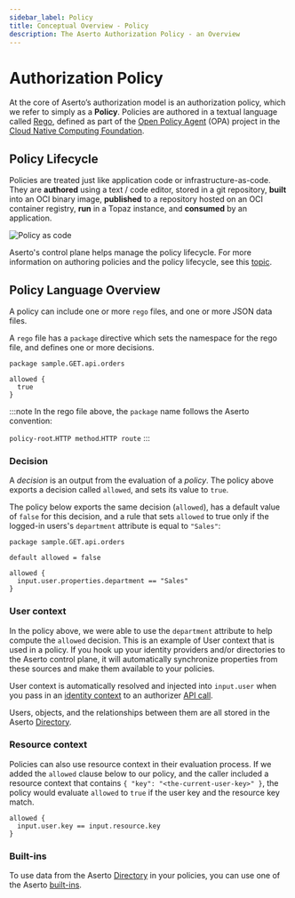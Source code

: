```yaml
---
sidebar_label: Policy
title: Conceptual Overview - Policy
description: The Aserto Authorization Policy - an Overview
---
```


# Authorization Policy

At the core of Aserto’s authorization model is an authorization policy, which we refer to simply as a **Policy**. Policies are authored in a textual language called [Rego](https://www.openpolicyagent.org/docs/latest/policy-language/), defined as part of the [Open Policy Agent](https://www.openpolicyagent.org/) (OPA) project in the [Cloud Native Computing Foundation](https://www.cncf.io/).

## Policy Lifecycle

Policies are treated just like application code or infrastructure-as-code. They are **authored** using a text / code editor, stored in a git repository, **built** into an OCI binary image, **published** to a repository hosted on an OCI container registry, **run** in a Topaz instance, and **consumed** by an application.

![Policy as code](/policy-as-code.png)

Aserto's control plane helps manage the policy lifecycle. For more information on authoring policies and the policy lifecycle, see this [topic](policy-lifecycle).

## Policy Language Overview

A policy can include one or more `rego` files, and one or more JSON data files.

A `rego` file has a `package` directive which sets the namespace for the rego file, and defines one or more decisions.

```rego
package sample.GET.api.orders

allowed {
  true
}
```

:::note
In the rego file above, the `package` name follows the Aserto convention:

`policy-root`.`HTTP method`.`HTTP route`
:::

### Decision

A _decision_ is an output from the evaluation of a _policy_. The policy above exports a
decision called `allowed`, and sets its value to `true`.

The policy below exports the same decision (`allowed`), has a default value of `false` for this
decision, and a rule that sets `allowed` to true only if the logged-in users's `department` attribute
is equal to `"Sales"`:

```rego
package sample.GET.api.orders

default allowed = false

allowed {
  input.user.properties.department == "Sales"
}
```

### User context

In the policy above, we were able to use the `department` attribute to help compute the `allowed` decision. This is an example of User context that is used in a policy. If you hook up your identity providers and/or directories to the Aserto control plane, it will automatically synchronize properties from these sources and make them available to your policies.

User context is automatically resolved and injected into `input.user` when you pass in an [identity context](/docs/authorizer-guide/identity-context) to an authorizer [API call](/docs/authorizer-guide/authz).

Users, objects, and the relationships between them are all stored in the Aserto [Directory](/docs/overview/directory).

### Resource context

Policies can also use resource context in their evaluation process. If we added the `allowed` clause below to our policy, and the caller included a resource context that contains `{ "key": "<the-current-user-key>" }`, the policy would evaluate `allowed` to `true` if the user key and the resource key match.

```rego
allowed {
  input.user.key == input.resource.key
}
```

### Built-ins

To use data from the Aserto [Directory](/docs/overview/directory) in your policies, you can use one of the Aserto [built-ins](/docs/authorizer-guide/built-ins).
